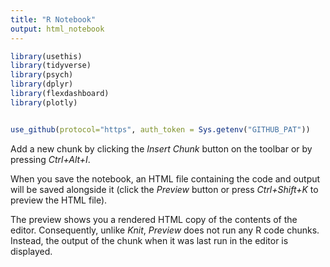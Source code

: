 ```yaml
---
title: "R Notebook"
output: html_notebook
---
```


```r
library(usethis)
library(tidyverse)
library(psych)
library(dplyr)
library(flexdashboard)
library(plotly)


use_github(protocol="https", auth_token = Sys.getenv("GITHUB_PAT"))
```

Add a new chunk by clicking the *Insert Chunk* button on the toolbar or by pressing *Ctrl+Alt+I*.

When you save the notebook, an HTML file containing the code and output will be saved alongside it (click the *Preview* button or press *Ctrl+Shift+K* to preview the HTML file).

The preview shows you a rendered HTML copy of the contents of the editor. Consequently, unlike *Knit*, *Preview* does not run any R code chunks. Instead, the output of the chunk when it was last run in the editor is displayed.
